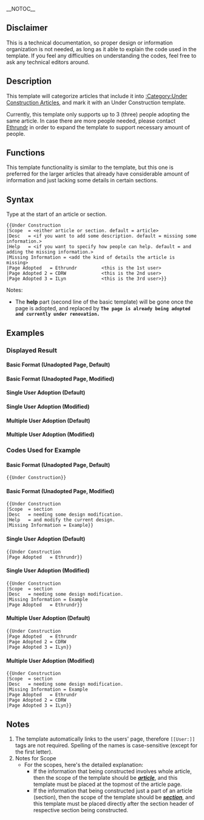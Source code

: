 {{delete|Use [[Template:Ambox]].}}
__NOTOC__
==Disclaimer==
This is a technical documentation, so proper design or information organization is not needed, as long as it able to explain the code used in the template. If you feel any difficulties on understanding the codes, feel free to ask any technical editors around.

==Description==
This template will categorize articles that include it into [[:Category:Under Construction Articles]], and mark it with an Under Construction template.

Currently, this template only supports up to 3 (three) people adopting the same article. In case there are more people needed, please contact [[User:Ethrundr|Ethrundr]] in order to expand the template to support necessary amount of people.

==Functions==
This template functionality is similar to the {{tlx|Stub}} template, but this one is preferred for the larger articles that already have considerable amount of information and just lacking some details in certain sections.

==Syntax==
Type <code>{{tlx|Under Construction|...}}</code> at the start of an article or section.
<pre>
{{Under Construction
|Scope  = <either article or section. default = article>
|Desc   = <if you want to add some description. default = missing some information.>
|Help   = <if you want to specify how people can help. default = and adding the missing information.>
|Missing Information = <add the kind of details the article is missing>
|Page Adopted   = Ethrundr         <this is the 1st user>
|Page Adopted 2 = CDRW             <this is the 2nd user>
|Page Adopted 3 = ILyn             <this is the 3rd user>}}
</pre>

Notes:
*The '''help''' part (second line of the basic template) will be gone once the page is adopted, and replaced by '''<code>The page is already being adopted and currently under renovation.</code>'''

==Examples==
===Displayed Result===
====Basic Format (Unadopted Page, Default)====
{{Under Construction}}

====Basic Format (Unadopted Page, Modified)====
{{Under Construction
|Scope  = section
|Desc   = needing some design modification.
|Help   = and modify the current design.
|Missing Information = Example}}

====Single User Adoption (Default)====
{{Under Construction
|Page Adopted   = Ethrundr}}

====Single User Adoption (Modified)====
{{Under Construction
|Scope  = section
|Desc   = needing some design modification.
|Missing Information = Example
|Page Adopted   = Ethrundr}}

====Multiple User Adoption (Default)====
{{Under Construction
|Page Adopted   = Ethrundr
|Page Adopted 2 = CDRW
|Page Adopted 3 = ILyn}}

====Multiple User Adoption (Modified)====
{{Under Construction
|Scope  = section
|Desc   = needing some design modification.
|Missing Information = Example
|Page Adopted   = Ethrundr
|Page Adopted 2 = CDRW
|Page Adopted 3 = ILyn}}

===Codes Used for Example===
====Basic Format (Unadopted Page, Default)====
<pre>
{{Under Construction}}
</pre>

====Basic Format (Unadopted Page, Modified)====
<pre>
{{Under Construction
|Scope  = section
|Desc   = needing some design modification.
|Help   = and modify the current design.
|Missing Information = Example}}
</pre>

====Single User Adoption (Default)====
<pre>
{{Under Construction
|Page Adopted   = Ethrundr}}
</pre>

====Single User Adoption (Modified)====
<pre>
{{Under Construction
|Scope  = section
|Desc   = needing some design modification.
|Missing Information = Example
|Page Adopted   = Ethrundr}}
</pre>

====Multiple User Adoption (Default)====
<pre>
{{Under Construction
|Page Adopted   = Ethrundr
|Page Adopted 2 = CDRW
|Page Adopted 3 = ILyn}}
</pre>

====Multiple User Adoption (Modified)====
<pre>
{{Under Construction
|Scope  = section
|Desc   = needing some design modification.
|Missing Information = Example
|Page Adopted   = Ethrundr
|Page Adopted 2 = CDRW
|Page Adopted 3 = ILyn}}
</pre>

==Notes==
#The template automatically links to the users' page, therefore <code><nowiki>[[User:]]</nowiki></code> tags are not required. Spelling of the names is case-sensitive (except for the first letter).
#Notes for Scope
#*For the scopes, here's the detailed explanation:
#**If the information that being constructed involves whole article, then the scope of the template should be '''''<u>article</u>''''', and this template must be placed at the topmost of the article page.
#**If the information that being constructed just a part of an article (section), then the scope of the template should be '''''<u>section</u>''''', and this template must be placed directly after the section header of respective section being constructed.
<includeonly>[[Category:Article management templates|{{PAGENAME}}]]</includeonly><noinclude>[[Category:Template documentation|{{PAGENAME}}]]</noinclude>